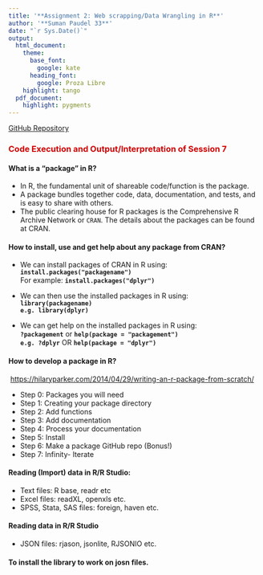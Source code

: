 ```yaml
---
title: '**Assignment 2: Web scrapping/Data Wrangling in R**'
author: '**Suman Paudel 33**'
date: "`r Sys.Date()`"
output:
  html_document:
    theme:
      base_font:
        google: kate
      heading_font:
        google: Proza Libre
    highlight: tango
  pdf_document: 
    highlight: pygments
---
```


[GitHub Repository](https://github.com/sumanpaudel1997/R-For-Data-Science/tree/main)

### [ <b> Code Execution and Output/Interpretation of Session 7</b>]{style="color:#d30000"}

#### What is a “package” in R?

-   In R, the fundamental unit of shareable code/function is the package.
-   A package bundles together code, data, documentation, and tests, and is easy to share with others.
-   The public clearing house for R packages is the Comprehensive R Archive Network or `CRAN`. The details about the packages can be found at CRAN.

#### How to install, use and get help about any package from CRAN?

-   We can install packages of CRAN in R using: **`install.packages("packagename")`**\
    For example: **`install.packages("dplyr")`**

-   We can then use the installed packages in R using:\
    **`library(packagename)`**\
    **`e.g. library(dplyr)`**

-   We can get help on the installed packages in R using:\
    **`?packagement`** or **`help(package = "packagement")`**\
    **`e.g. ?dplyr`** OR **`help(package = "dplyr")`**

#### How to develop a package in R?  

\ <https://hilaryparker.com/2014/04/29/writing-an-r-package-from-scratch/>

-   Step 0: Packages you will need
-   Step 1: Creating your package directory
-   Step 2: Add functions
-   Step 3: Add documentation
-   Step 4: Process your documentation
-   Step 5: Install
-   Step 6: Make a package GitHub repo (Bonus!)
-   Step 7: Infinity- Iterate

#### Reading (Import) data in R/R Studio:

-   Text files: R base, readr etc
-   Excel files: readXL, openxls etc.
-   SPSS, Stata, SAS files: foreign, haven etc.

#### Reading data in R/R Studio

-   JSON files: rjason, jsonlite, RJSONIO etc.

#### To install the library to work on josn files.
